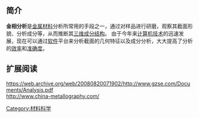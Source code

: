 ==简介== 
'''金相分析'''是[[金属|金属]][[材料|材料]]分析所常用的手段之一，通过对样品进行研磨，观察其截面形貌、分析成分等，从而推断其[[三维|三维]][[成分|成分]][[结构|结构]]。 
由于今年来[[计算机|计算机]][[技术|技术]]的迅速发展，现在可以通过[[软件|软件]]平台来分析截面的几何特征以及成分分析，大大提高了分析的[[效率|效率]]和[[准确度|准确度]]。

==扩展阅读== 
https://web.archive.org/web/20080820071902/http://www.gzse.com/Documents/Analysis.pdf <br />
http://www.china-metallography.com/ {{Wayback|url=http://www.china-metallography.com/ |date=20110812013753 }} <br />

[[Category:材料科学|Category:材料科学]]